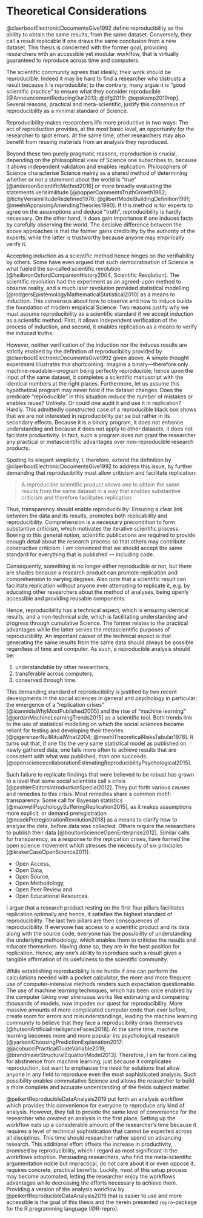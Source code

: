 # Theoretical Considerations

@claerboutElectronicDocumentsGive1992 define reproducibility as the ability to obtain the same results, from the same dataset.
Conversely, they call a result replicable if one draws the same conclusion from a new dataset.
This thesis is concerned with the former goal, providing researchers with an accessible yet modular workflow, that is virtually guaranteed to reproduce across time and computers.

The scientific community agrees that ideally, their work should be reproducible.
Indeed it may be hard to find a researcher who distrusts a result because it is reproducible; to the contrary, many argue it is "good scientific practice" to ensure what they consider reproducible [@AnnouncementReducingOur2013; @dfg2019; @epskamp2019rep].
Several reasons, practical and meta-scientific, justify this consensus of reproducibility as a minimal standard of Science.

Reproducibility makes researchers life more productive in two ways:
The act of reproduction provides, at the most basic level, an opportunity for the researcher to spot errors. At the same time, other researchers may also benefit from reusing materials from an analysis they reproduced.

Beyond these two purely pragmatic reasons, reproduction is crucial, depending on the philosophical view of Science one subscribes to, because it allows independent validation and enables replication.
Philosophers of Science characterise Science mainly as a shared method of determining whether or not a statement about the world is "true" [@andersonScientificMethod2016] or more broadly evaluating the statements verisimilitude [@popperCommentsTruthGrowth1962; @tichyVerisimilitudeRedefined1976; @gilbertModelBuildingDefinition1991; @meehlAppraisingAmendingTheories1990].
If this method is for experts to agree on the assumptions and deduce "truth", reproducibility is hardly necessary.
On the other hand, it does gain importance if one induces facts by carefully observing the world.
The decisive difference between the above approaches is that the former gains credibility by the authority of the experts, while the latter is trustworthy because anyone may empirically verify it.

Accepting induction as a scientific method hence hinges on the verifiability by others.
Some have even argued that such democratisation of Science is what fueled the so-called scientific revolution [@heilbronOxfordCompanionHistory2004, Scientific Revolution].
The scientific revolution had the experiment as an agreed-upon method to observe reality, and a much later revolution provided statistical modelling [@rodgersEpistemologyMathematicalStatistical2010] as a means to induction.
This consensus about how to observe and how to induce builds the foundation of modern empirical Science.
Two reasons justify why we must assume reproducibility as a scientific standard if we accept induction as a scientific method:
First, it allows independent verification of the process of induction, and second, it enables replication as a means to verify the induced truths.

However, neither verification of the induction nor the induces results are strictly enabled by the definition of reproducibility provided by @claerboutElectronicDocumentsGive1992 given above.
A simple thought experiment illustrates this shortcoming:
Imagine a binary---therefore only machine-readable---program being perfectly reproducible; hence upon the input of the same dataset, it completes a scientific manuscript with the identical numbers at the right places.
Furthermore, let us assume this hypothetical program may never hold if the dataset changes.
Does the predicate "reproducible" in this situation reduce the number of mistakes or enables reuse? Unlikely.
Or could one audit it and use it in replication? Hardly.
This admittedly constructed case of a reproducible black box shows that we are not interested in reproducibility per se but rather in its secondary effects.
Because it is a binary program, it does not enhance understanding and because it does not apply to other datasets, it does not facilitate productivity.
In fact, such a program does not grant the researcher any practical or metascientific advantages over non-reproducible research products.

Spoiling its elegant simplicity, I, therefore, extend the definition by @claerboutElectronicDocumentsGive1992 to address this issue, by further demanding that reproducibility must allow criticism and facilitate replication:

> A reproducible scientific product allows one to obtain the same results from the same dataset in a way that enables substantive criticism and therefore facilitates replication.

Thus, transparency should enable reproducibility: Ensuring a clear link between the data and its results, promotes both replicability and reproducibility.
Comprehension is a necessary precondition to form substantive criticism, which motivates the iterative scientific process.
Bowing to this general notion, scientific publications are required to provide enough detail about the research process so that others may contribute constructive criticism.
I am convinced that we should accept the same standard for everything that is published --- including code.

Consequently, something is no longer either reproducible or not, but there are shades because a research product can promote replication and comprehension to varying degrees.
Also note that a scientific result can facilitate replication without anyone ever attempting to replicate it, e.g. by educating other researchers about the method of analyses, being openly accessible and providing reusable components.

Hence, reproducibility has a technical aspect, which is ensuring identical results, and a non-technical side, which is facilitating understanding and progress through cumulative Science.
The former relates to the practical advantages while the latter serves the metascientific purposes of reproducibility.
An important caveat of the technical aspect is that generating the same results from the same data should always be possible regardless of time and computer.
As such, a reproducible analysis should be:

1. understandable by other researchers,
2. transferable across computers,
3. conserved through time.

This demanding standard of reproducibility is justified by two recent developments in the social sciences in general and psychology in particular: the emergence of a "replication crises" [@ioannidisWhyMostPublished2005] and the rise of "machine learning" [@jordanMachineLearningTrends2015] as a scientific tool.
Both trends link to the use of statistical modelling on which the social sciences became reliant for testing and developing their theories [@gigerenzerNullRitualWhat2004; @meehlTheoreticalRisksTabular1978].
It turns out that, if one fits the very same statistical model as published on newly gathered data, one fails more often to achieve results that are consistent with what was published, than one succeeds. [@opensciencecollaborationEstimatingReproducibilityPsychological2015].

Such failure to replicate findings that were believed to be robust has grown to a level that some social scientists call a crisis [@pashlerEditorsIntroductionSpecial2012].
They put forth various causes and remedies to this crisis.
Most remedies share a common motif: transparency.
Some call for Bayesian statistics [@maxwellPsychologySufferingReplication2015], as it makes assumptions more explicit, or demand preregistration [@nosekPreregistrationRevolution2018] as a means to clarify how to analyse the data, before data was collected.
Others require the researchers to publish their data [@boultonScienceOpenEnterprise2012].
Similar calls for transparency, as a response to the replication crises, have formed the open science movement which stresses the necessity of six principles [@krakerCaseOpenScience2011]:

* Open Access,
* Open Data,
* Open Source,
* Open Methodology,
* Open Peer Review and
* Open Educational Resources.

I argue that a research product resting on the first four pillars facilitates replication optimally and hence, it satisfies the highest standard of reproducibility.
The last two pillars are then consequences of reproducibility.
If everyone has access to a scientific product and its data along with the source code, everyone has the possibility of understanding the underlying methodology, which enables them to criticise the results and educate themselves.
Having done so, they are in the best position for replication.
Hence, any one's ability to reproduce such a result gives a tangible affirmation of its usefulness to the scientific community.

While establishing reproducibility is no hurdle if one can perform the calculations needed with a pocket calculator, the more and more frequent use of computer-intensive methods renders such expectation questionable.
The use of machine learning techniques, which has been once enabled by the computer taking over strenuous works like estimating and comparing thousands of models, now impedes our quest for reproducibility. 
More massive amounts of more complicated computer code than ever before, create room for errors and misunderstandings, leading the machine learning community to believe that they face a reproducibility crisis themselves [@hutsonArtificialIntelligenceFaces2018].
At the same time, machine learning becomes more and more popular ins psychological research [@yarkoniChoosingPredictionExplanation2017; @jacobucciPracticalGuideVariable2019; @brandmaierStructuralEquationModel2013].
Therefore, I am far from calling for abstinence from machine learning, just because it complicates reproduction, but want to emphasise the need for solutions that allow anyone in any field to reproduce even the most sophisticated analysis.
Such possibility enables commutative Science and allows the researcher to build a more complete and accurate understanding of the fields subject matter.

@peikertReproducibleDataAnalysis2019 put forth an analysis workflow which provides this convenience for everyone to reproduce any kind of analysis.
However, they fail to provide the same level of convenience for the researcher who created an analysis in the first place.
Setting up the workflow eats up a considerable amount of the researcher's time because it requires a level of technical sophistication that cannot be expected across all disciplines. This time should researcher rather spend on advancing research.
This additional effort offsets the increase in productivity, promised by reproducibility, which I regard as most significant in the workflows adoption.
Persuading researchers, who find the meta-scientific argumentation noble but impractical, do not care about it or even oppose it, requires concrete, practical benefits.
Luckily, most of this setup process may become automated, letting the researcher enjoy the workflows advantages while decreasing the efforts necessary to achieve them.
Providing a version of the analysis workflow by @peikertReproducibleDataAnalysis2019 that is easier to use and more accessible is the goal of this thesis and the herein presented `repro`-package for the R programming language [@R-repro].
